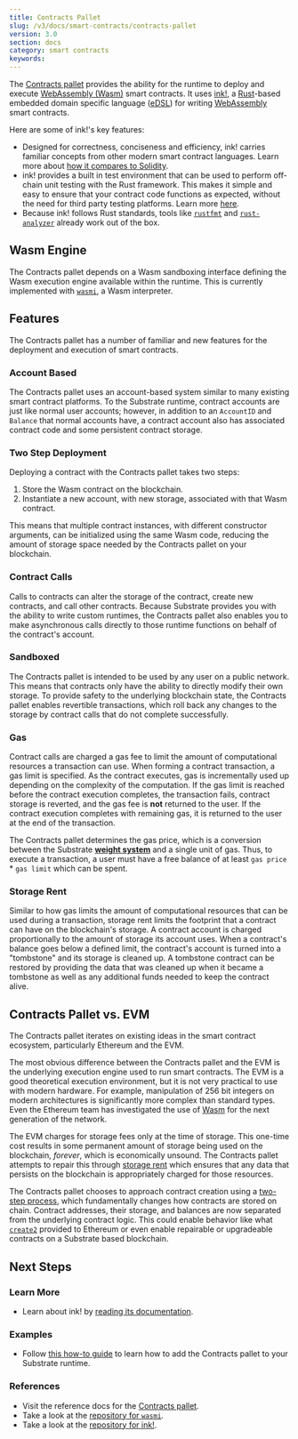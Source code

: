```yaml
---
title: Contracts Pallet
slug: /v3/docs/smart-contracts/contracts-pallet
version: 3.0 
section: docs
category: smart contracts
keywords:
---
```


The [Contracts pallet](/rustdocs/latest/pallet_contracts) provides
the ability for the runtime to deploy and execute [WebAssembly (Wasm)](https://webassembly.org/)
smart contracts. It uses [ink!](https://paritytech.github.io/ink-docs/), a [Rust](https://www.rust-lang.org/)-based embedded domain specific language
([eDSL](https://wiki.haskell.org/Embedded_domain_specific_language)) for writing
[WebAssembly](https://webassembly.org/) smart contracts.

Here are some of ink!'s key features:

- Designed for correctness, conciseness and efficiency, ink! carries familiar concepts from other modern smart contract
  languages. Learn more about [how it compares to Solidity](https://paritytech.github.io/ink-docs/ink-vs-solidity).
- ink! provides a built in test environment that can be used to perform off-chain unit testing with
  the Rust framework. This makes it simple and easy to ensure that your contract code functions as
  expected, without the need for third party testing platforms. Learn more [here](https://paritytech.github.io/ink-docs/basics/contract-testing/).
- Because ink! follows Rust standards, tools like [`rustfmt`](https://github.com/rust-lang/rustfmt)
  and [`rust-analyzer`](https://github.com/rust-analyzer/rust-analyzer) already work out of the box.

<!-- Commenting out as the tut doesn't exist for now
<AccentButton text={`Start the ink! workshop`} link={`/v3/tutorials/substrate-contracts-workshop`} />
-->

## Wasm Engine

The Contracts pallet depends on a Wasm sandboxing interface defining the Wasm execution engine
available within the runtime. This is currently implemented with
[`wasmi`](https://github.com/paritytech/wasmi), a Wasm interpreter.

## Features

The Contracts pallet has a number of familiar and new features for the deployment and execution of
smart contracts.

### Account Based

The Contracts pallet uses an account-based system similar to many existing smart contract platforms.
To the Substrate runtime, contract accounts are just like normal user accounts; however, in addition
to an `AccountID` and `Balance` that normal accounts have, a contract account also has associated
contract code and some persistent contract storage.

### Two Step Deployment

Deploying a contract with the Contracts pallet takes two steps:

1. Store the Wasm contract on the blockchain.
2. Instantiate a new account, with new storage, associated with that Wasm contract.

This means that multiple contract instances, with different constructor arguments, can be
initialized using the same Wasm code, reducing the amount of storage space needed by the Contracts
pallet on your blockchain.

### Contract Calls

Calls to contracts can alter the storage of the contract, create new contracts, and call other
contracts. Because Substrate provides you with the ability to write custom runtimes, the
Contracts pallet also enables you to make asynchronous calls directly to those runtime functions on
behalf of the contract's account.

### Sandboxed

The Contracts pallet is intended to be used by any user on a public network. This means that
contracts only have the ability to directly modify their own storage. To provide safety to the
underlying blockchain state, the Contracts pallet enables revertible transactions, which roll back
any changes to the storage by contract calls that do not complete successfully.

### Gas

Contract calls are charged a gas fee to limit the amount of computational resources a transaction
can use. When forming a contract transaction, a gas limit is specified. As the contract executes,
gas is incrementally used up depending on the complexity of the computation. If the gas limit is
reached before the contract execution completes, the transaction fails, contract storage is
reverted, and the gas fee is **not** returned to the user. If the contract execution completes with
remaining gas, it is returned to the user at the end of the transaction.

The Contracts pallet determines the gas price, which is a conversion between the Substrate
[**weight system**](/v3/docs/concepts/weight) and a single unit of gas. Thus, to execute a transaction, a user must have a free balance
of at least `gas price` \* `gas limit` which can be spent.

### Storage Rent

Similar to how gas limits the amount of computational resources that can be used during a
transaction, storage rent limits the footprint that a contract can have on the blockchain's storage.
A contract account is charged proportionally to the amount of storage its account uses. When a
contract's balance goes below a defined limit, the contract's account is turned into a "tombstone"
and its storage is cleaned up. A tombstone contract can be restored by providing the data that was
cleaned up when it became a tombstone as well as any additional funds needed to keep the contract
alive.

## Contracts Pallet vs. EVM

The Contracts pallet iterates on existing ideas in the smart contract ecosystem, particularly
Ethereum and the EVM.

The most obvious difference between the Contracts pallet and the EVM is the underlying execution
engine used to run smart contracts. The EVM is a good theoretical execution environment, but it is
not very practical to use with modern hardware. For example, manipulation of 256 bit integers on
modern architectures is significantly more complex than standard types. Even the Ethereum team has
investigated the use of [Wasm](https://github.com/ewasm/design) for the next generation of the
network.

The EVM charges for storage fees only at the time of storage. This one-time cost results in some
permanent amount of storage being used on the blockchain, _forever_, which is economically unsound.
The Contracts pallet attempts to repair this through [storage rent](#storage-rent) which ensures
that any data that persists on the blockchain is appropriately charged for those resources.

The Contracts pallet chooses to approach contract creation using a
[two-step process](#two-step-deployment), which fundamentally changes how contracts are stored on
chain. Contract addresses, their storage, and balances are now separated from the underlying
contract logic. This could enable behavior like what
[`create2`](https://eips.ethereum.org/EIPS/eip-1014) provided to Ethereum or even enable repairable
or upgradeable contracts on a Substrate based blockchain.

## Next Steps

### Learn More

- Learn about ink! by [reading its documentation](https://github.com/paritytech/ink).

### Examples

- Follow [this
  how-to guide](/v3/how-to-guides/pallet-design/contracts-pallet) to learn how to add the Contracts pallet to your Substrate runtime.

### References

- Visit the reference docs for the
  [Contracts pallet](/rustdocs/latest/pallet_contracts).
- Take a look at the [repository for `wasmi`](https://github.com/paritytech/wasmi).
- Take a look at the [repository for ink!](https://github.com/paritytech/ink).
